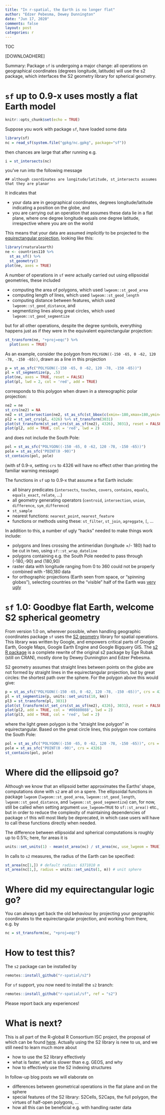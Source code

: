 ```yaml
---
title: "In r-spatial, the Earth is no longer flat"
author: "Edzer Pebesma, Dewey Dunnington"
date: "Jun 17, 2020"
comments: false
layout: post
categories: r
---
```


<script src="https://cdnjs.cloudflare.com/ajax/libs/mathjax/2.7.0/MathJax.js?config=TeX-AMS-MML_HTMLorMML" type="text/javascript"></script>

TOC

[DOWNLOADHERE]

Summary: Package `sf` is undergoing a major change: all operations
on geographical coordinates (degrees longitude, latitude) will
use the s2 package, which interfaces the S2 geometry library for
spherical geometry.

# `sf` up to 0.9-x uses mostly a flat Earth model

```r
knitr::opts_chunk$set(echo = TRUE)
```

Suppose you work with package `sf`, have loaded some data

```r
library(sf)
nc = read_sf(system.file("gpkg/nc.gpkg", package="sf"))
```
then chances are large that after running e.g.
```r
i = st_intersects(nc)
```
you've run into the following message
```
## although coordinates are longitude/latitude, st_intersects assumes that they are planar
```

It indicates that

* your data are in geographical coordinates, degrees longitude/latitude indicating a position on the globe, and
* you are carrying out an operation that assumes these data lie in a flat plane, where one degree longitude equals one degree latitude, irrespective where you are on the world

This means that your data are assumed _implicitly_ to be projected to the [equirectangular projection](https://en.wikipedia.org/wiki/Equirectangular_projection), looking like this:

```r
library(rnaturalearth)
ne <- countries110 %>% 
  st_as_sf() %>%
  st_geometry()
plot(ne, axes = TRUE)
```

A number of operations in `sf` _were_ actually carried out using ellipsoidal geometries, these included

* computing the area of polygons, which used `lwgeom::st_geod_area`
* computing length of lines, which used `lwgeom::st_geod_length`
* computing distance between features, which used `lwgeom::st_geod_distance`, and
* segmentizing lines along great circles, which used `lwgeom::st_geod_segmentize`

but for all other operations, despite the degree symbols, everything happens just as if they were in the equivalent equirectangular projection:

```r
st_transform(ne, "+proj=eqc") %>% 
  plot(axes = TRUE)
```

As an example, consider the polygon from `POLYGON((-150 -65, 0 -62, 120 -78, -150 -65))`,
drawn as a line in this projection
```r
p = st_as_sfc("POLYGON((-150 -65, 0 -62, 120 -78, -150 -65))")
pl = st_segmentize(p, .5)
plot(ne, axes = TRUE, reset = FALSE)
plot(pl, lwd = 2, col = 'red', add = TRUE)
```

corresponds to this polygon when drawn in a stereographic polar projection:
```r
ne2 = ne
st_crs(ne2) = NA
ne2 = st_intersection(ne2, st_as_sfc(st_bbox(c(xmin=-180,xmax=180,ymin=-90,ymax=-55))))
pl2 = st_set_crs(pl, 4326) %>% st_transform(3031)
plot(st_transform(st_set_crs(st_as_sf(ne2), 4326), 3031), reset = FALSE, extent = pl2)
plot(pl2, add = TRUE, col = 'red', lwd = 2)
```

and does not include the South Pole:
```r
pol = st_as_sfc("POLYGON((-150 -65, 0 -62, 120 -78, -150 -65))")
pole = st_as_sfc("POINT(0 -90)")
st_contains(pol, pole)
```
(with sf 0.9-x, setting `crs` to 4326 will have no effect other
than printing the familiar warning message)

The functions in `sf` up to 0.9-x that assume a flat Earth include:

* all binary predicates (`intersects`, `touches`, `covers`, `contains`, `equals`, `equals_exact`, `relate`, ...)
* all geometry generating operators (`centroid`, `intersection`, `union`, `difference`, `sym_difference`)
* `st_sample`
* nearest functions: `nearest_point`, `nearest_feature`
* functions or methods using these: `st_filter`, `st_join`, `agreggate`, `[`, ...

In addition to this, a number of ugly "hacks" needed to make things work include:

* polygons and lines crossing the antimeridian (longitude +/- 180) had to be cut in two, using `sf::st_wrap_dateline`
* polygons containing e.g. the South Pole needed to pass through (-180,-90) and (180,90)
* raster data with longitude ranging from 0 to 360 could not be properly combined with -180,180 data
* for orthographic projections (Earth seen from space, or "spinning globes"), selecting countries on the "visible" half of the Earth was [very ugly](https://github.com/r-spatial/sf/blob/master/demo/twitter.R)

# `sf` 1.0: Goodbye flat Earth, welcome S2 spherical geometry

From version 1.0 on, wherever possible, when
handling geographic coordinates package `sf` uses the [S2
geometry](https://s2geometry.io) library for spatial operations. This
library was written by Google, and empowers critical parts of Google
Earth, Google Maps, Google Earth Engine and Google Bigquery GIS.
The [s2 R package](https://r-spatial.github.io/s2/) is a complete
rewrite of the original s2 package by Ege Rubak (still on CRAN),
mostly done by Dewey Dunnington and Edzer Pebesma.

S2 geometry assumes that straight lines between points on the globe
are not formed by straight lines in the equirectangular projection,
but by great circles: the shortest path over the sphere.
For the polygon above this would give:
```r
p = st_as_sfc("POLYGON((-150 -65, 0 -62, 120 -78, -150 -65))", crs = 4326)
pl = st_segmentize(p, units::set_units(10, km))
pl3 = st_transform(pl, 3031)
plot(st_transform(st_set_crs(st_as_sf(ne2), 4326), 3031), reset = FALSE, extent = pl2)
plot(pl2, add = TRUE, col = '#00880088', lwd = 2)
plot(pl3, add = TRUE, col = 'red', lwd = 2)
```

where the light green polygon is the "straight line polygon" in equirectangular. 
Based on the great circle lines, this polygon now contains the South Pole:
```r
pol = st_as_sfc("POLYGON((-150 -65, 0 -62, 120 -78, -150 -65))", crs = 4326)
pole = st_as_sfc("POINT(0 -90)", crs = 4326)
st_contains(pol, pole)
```

# Where did the ellipsoid go?

Although we know that an ellipsoid better approximates the Earths'
shape, computations done with `s2` are all on a spere.  The
ellipsoidal functions in package `lwgeom` (`lwgeom::st_geod_area`,
`lwgeom::st_geod_length`, `lwgeom::st_geod_distance`, and
`lwgeom::st_geod_segmentize`) can, for now, still be called when
setting argument `use_lwgeom=TRUE` to `sf::st_area()` etc., but
in order to reduce the complexity of maintaining dependencies of
package `sf` this will most likely be deprecated, in which case
users will have to call these functions directly when needed.

The difference between ellipsoidal and spherical computations is
roughly up to 0.5%; here, for areas it is 
```r
units::set_units(1) - mean(st_area(nc) / st_area(nc, use_lwgeom = TRUE)) # difference to ellipsoidal
```
In calls to `s2` measures, the radius of the Earth can be specified:
```r
st_area(nc[1,]) # default radius: 6371010 m
st_area(nc[1,], radius = units::set_units(1, m)) # unit sphere
```

# Where did my equirectangular logic go?

You can always get back the old behaviour by projecting your
geographic coordinates to the equirectangular projection, and
working from there, e.g. by

```r
nc = st_transform(nc, "+proj=eqc")
```

# How to test this?

The `s2` package can be installed by

```r
remotes::install_github("r-spatial/s2")
```

For `sf` support, you now need to install the `s2` branch:

```r
remotes::install_github("r-spatial/sf", ref = "s2")
```

Please report back any experiences!

# What is next?

This is all part of the R-global R Consortium
ISC project, the proposal of which can be found
[here](https://github.com/r-spatial/global/blob/master/proposal/isc-proposal.pdf).
Actually using the S2 library is new to us, and we still need to learn much more about 

* how to use the S2 library effectively
* what is faster, what is slower than e.g. GEOS, and why
* how to effectively use the S2 indexing structures

In follow-up blog posts we will elaborate on 

* differences between geometrical operations in the flat plane and on the sphere
* special features of the S2 library: S2Cells, S2Caps, the full polygon, the virtues of half-open polygons, ...
* how all this can be beneficial e.g. with handling raster data

